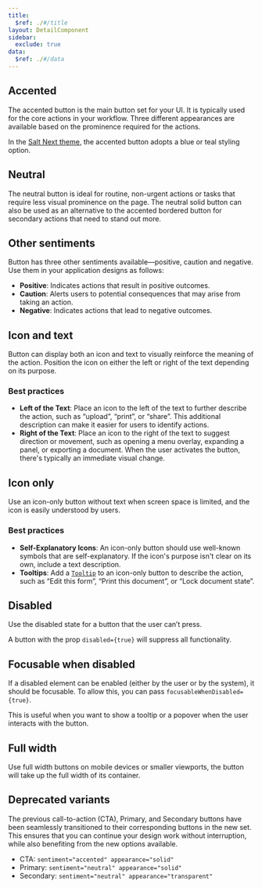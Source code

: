 ```yaml
---
title:
  $ref: ./#/title
layout: DetailComponent
sidebar:
  exclude: true
data:
  $ref: ./#/data
---
```


<LivePreviewControls>
  
<LivePreview componentName="button" exampleName="Accented">

## Accented

The accented button is the main button set for your UI. It is typically used for the core actions in your workflow. Three different appearances are available based on the prominence required for the actions.

In the [Salt Next theme](../../themes/index), the accented button adopts a blue or teal styling option.

</LivePreview>
  
<LivePreview componentName="button" exampleName="Neutral">

## Neutral

The neutral button is ideal for routine, non-urgent actions or tasks that require less visual prominence on the page. The neutral solid button can also be used as an alternative to the accented bordered button for secondary actions that need to stand out more.

</LivePreview>

<LivePreview componentName="button" exampleName="Sentiment">

## Other sentiments

Button has three other sentiments available—positive, caution and negative. Use them in your application designs as follows:

- **Positive**: Indicates actions that result in positive outcomes.
- **Caution**: Alerts users to potential consequences that may arise from taking an action.
- **Negative**: Indicates actions that lead to negative outcomes.

</LivePreview>
  
<LivePreview componentName="button" exampleName="IconAndText">

## Icon and text

Button can display both an icon and text to visually reinforce the meaning of the action. Position the icon on either the left or right of the text depending on its purpose.

### Best practices

- **Left of the Text**: Place an icon to the left of the text to further describe the action, such as “upload”, “print”, or “share”. This additional description can make it easier for users to identify actions.
- **Right of the Text**: Place an icon to the right of the text to suggest direction or movement, such as opening a menu overlay, expanding a panel, or exporting a document. When the user activates the button, there's typically an immediate visual change.

</LivePreview>

<LivePreview componentName="button" exampleName="IconOnly">

## Icon only

Use an icon-only button without text when screen space is limited, and the icon is easily understood by users.

### Best practices

- **Self-Explanatory Icons**: An icon-only button should use well-known symbols that are self-explanatory. If the icon's purpose isn't clear on its own, include a text description.
- **Tooltips**: Add a [`Tooltip`](../tooltip) to an icon-only button to describe the action, such as “Edit this form”, “Print this document”, or “Lock document state”.

</LivePreview>

<LivePreview componentName="button" exampleName="Disabled" >

## Disabled

Use the disabled state for a button that the user can’t press.

A button with the prop `disabled={true}` will suppress all functionality.

</LivePreview>

<LivePreview componentName="button" exampleName="FocusableWhenDisabled" >

## Focusable when disabled

If a disabled element can be enabled (either by the user or by the system), it should be focusable. To allow this, you can pass `focusableWhenDisabled={true}`.

This is useful when you want to show a tooltip or a popover when the user interacts with the button.

</LivePreview>

<LivePreview componentName="button" exampleName="FullWidth" >

## Full width

Use full width buttons on mobile devices or smaller viewports, the button will take up the full width of its container.

</LivePreview>
  
<LivePreview componentName="button" exampleName="Deprecated" displayName="Deprecated variants">

## Deprecated variants

The previous call-to-action (CTA), Primary, and Secondary buttons have been seamlessly transitioned to their corresponding buttons in the new set. This ensures that you can continue your design work without interruption, while also benefiting from the new options available.

- CTA: `sentiment="accented" appearance="solid"`
- Primary: `sentiment="neutral" appearance="solid"`
- Secondary: `sentiment="neutral" appearance="transparent"`

</LivePreview>

</LivePreviewControls>
